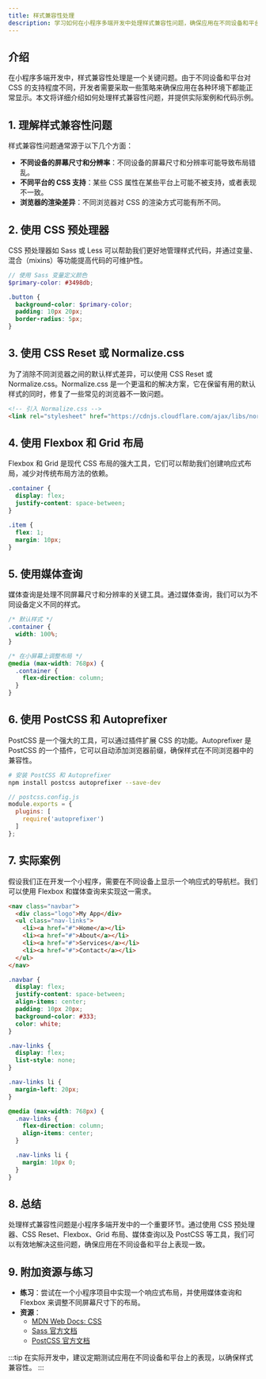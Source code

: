 ```yaml
---
title: 样式兼容性处理
description: 学习如何在小程序多端开发中处理样式兼容性问题，确保应用在不同设备和平台上表现一致。
---
```


## 介绍

在小程序多端开发中，样式兼容性处理是一个关键问题。由于不同设备和平台对 CSS 的支持程度不同，开发者需要采取一些策略来确保应用在各种环境下都能正常显示。本文将详细介绍如何处理样式兼容性问题，并提供实际案例和代码示例。

## 1. 理解样式兼容性问题

样式兼容性问题通常源于以下几个方面：

- **不同设备的屏幕尺寸和分辨率**：不同设备的屏幕尺寸和分辨率可能导致布局错乱。
- **不同平台的 CSS 支持**：某些 CSS 属性在某些平台上可能不被支持，或者表现不一致。
- **浏览器的渲染差异**：不同浏览器对 CSS 的渲染方式可能有所不同。

## 2. 使用 CSS 预处理器

CSS 预处理器如 Sass 或 Less 可以帮助我们更好地管理样式代码，并通过变量、混合（mixins）等功能提高代码的可维护性。

```scss
// 使用 Sass 变量定义颜色
$primary-color: #3498db;

.button {
  background-color: $primary-color;
  padding: 10px 20px;
  border-radius: 5px;
}
```

## 3. 使用 CSS Reset 或 Normalize.css

为了消除不同浏览器之间的默认样式差异，可以使用 CSS Reset 或 Normalize.css。Normalize.css 是一个更温和的解决方案，它在保留有用的默认样式的同时，修复了一些常见的浏览器不一致问题。

```html
<!-- 引入 Normalize.css -->
<link rel="stylesheet" href="https://cdnjs.cloudflare.com/ajax/libs/normalize/8.0.1/normalize.min.css" />
```

## 4. 使用 Flexbox 和 Grid 布局

Flexbox 和 Grid 是现代 CSS 布局的强大工具，它们可以帮助我们创建响应式布局，减少对传统布局方法的依赖。

```css
.container {
  display: flex;
  justify-content: space-between;
}

.item {
  flex: 1;
  margin: 10px;
}
```

## 5. 使用媒体查询

媒体查询是处理不同屏幕尺寸和分辨率的关键工具。通过媒体查询，我们可以为不同设备定义不同的样式。

```css
/* 默认样式 */
.container {
  width: 100%;
}

/* 在小屏幕上调整布局 */
@media (max-width: 768px) {
  .container {
    flex-direction: column;
  }
}
```

## 6. 使用 PostCSS 和 Autoprefixer

PostCSS 是一个强大的工具，可以通过插件扩展 CSS 的功能。Autoprefixer 是 PostCSS 的一个插件，它可以自动添加浏览器前缀，确保样式在不同浏览器中的兼容性。

```bash
# 安装 PostCSS 和 Autoprefixer
npm install postcss autoprefixer --save-dev
```

```js
// postcss.config.js
module.exports = {
  plugins: [
    require('autoprefixer')
  ]
};
```

## 7. 实际案例

假设我们正在开发一个小程序，需要在不同设备上显示一个响应式的导航栏。我们可以使用 Flexbox 和媒体查询来实现这一需求。

```html
<nav class="navbar">
  <div class="logo">My App</div>
  <ul class="nav-links">
    <li><a href="#">Home</a></li>
    <li><a href="#">About</a></li>
    <li><a href="#">Services</a></li>
    <li><a href="#">Contact</a></li>
  </ul>
</nav>
```

```css
.navbar {
  display: flex;
  justify-content: space-between;
  align-items: center;
  padding: 10px 20px;
  background-color: #333;
  color: white;
}

.nav-links {
  display: flex;
  list-style: none;
}

.nav-links li {
  margin-left: 20px;
}

@media (max-width: 768px) {
  .nav-links {
    flex-direction: column;
    align-items: center;
  }

  .nav-links li {
    margin: 10px 0;
  }
}
```

## 8. 总结

处理样式兼容性问题是小程序多端开发中的一个重要环节。通过使用 CSS 预处理器、CSS Reset、Flexbox、Grid 布局、媒体查询以及 PostCSS 等工具，我们可以有效地解决这些问题，确保应用在不同设备和平台上表现一致。

## 9. 附加资源与练习

- **练习**：尝试在一个小程序项目中实现一个响应式布局，并使用媒体查询和 Flexbox 来调整不同屏幕尺寸下的布局。
- **资源**：
  - [MDN Web Docs: CSS](https://developer.mozilla.org/en-US/docs/Web/CSS)
  - [Sass 官方文档](https://sass-lang.com/documentation)
  - [PostCSS 官方文档](https://postcss.org/)

:::tip
在实际开发中，建议定期测试应用在不同设备和平台上的表现，以确保样式兼容性。
:::